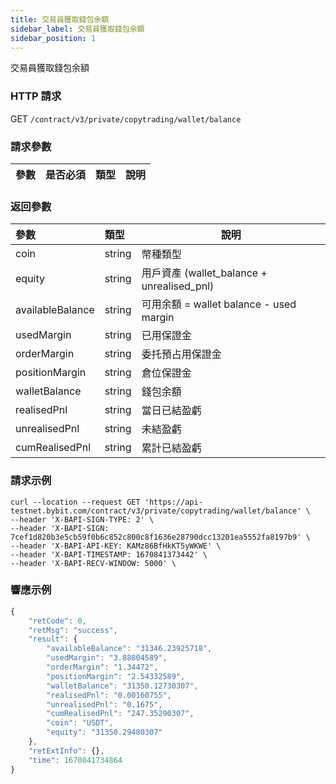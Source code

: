 ```yaml
---
title: 交易員獲取錢包余額
sidebar_label: 交易員獲取錢包余額
sidebar_position: 1
---
```

交易員獲取錢包余額

### HTTP 請求
GET `/contract/v3/private/copytrading/wallet/balance`

### 請求參數
| 參數 | 是否必須 | 類型 | 說明|
|:----- |:-------|:-----|------ |

### 返回參數
| 參數 | 類型 | 說明|
|:----- |:-----|----- |
|coin |string |幣種類型 |
|equity |string |用戶資產 (wallet_balance + unrealised_pnl)  |
|availableBalance |string |可用余額 = wallet balance - used margin  |
|usedMargin |string |已用保證金  |
|orderMargin|string |委托預占用保證金 |
|positionMargin |string |倉位保證金 |
|walletBalance |string |錢包余額 |
|realisedPnl |string |當日已結盈虧 |
|unrealisedPnl |string |未結盈虧 |
|cumRealisedPnl|string |累計已結盈虧|

### 請求示例

<Tabs>
<TabItem value="console" label="Console">

```http
curl --location --request GET 'https://api-testnet.bybit.com/contract/v3/private/copytrading/wallet/balance' \
--header 'X-BAPI-SIGN-TYPE: 2' \
--header 'X-BAPI-SIGN: 7cef1d820b3e5cb59f0b6c852c800c8f1636e28790dcc13201ea5552fa8197b9' \
--header 'X-BAPI-API-KEY: KAMz86BfHkKT5yWKWE' \
--header 'X-BAPI-TIMESTAMP: 1670841373442' \
--header 'X-BAPI-RECV-WINDOW: 5000' \
```

</TabItem>
</Tabs>

### 響應示例

<Tabs>
<TabItem value="js linear" label="linear">

```javascript
{
    "retCode": 0,
    "retMsg": "success",
    "result": {
        "availableBalance": "31346.23925718",
        "usedMargin": "3.88804589",
        "orderMargin": "1.34472",
        "positionMargin": "2.54332589",
        "walletBalance": "31350.12730307",
        "realisedPnl": "0.00160755",
        "unrealisedPnl": "0.1675",
        "cumRealisedPnl": "247.35290307",
        "coin": "USDT",
        "equity": "31350.29480307"
    },
    "retExtInfo": {},
    "time": 1670841734864
}
```
</TabItem>
</Tabs>